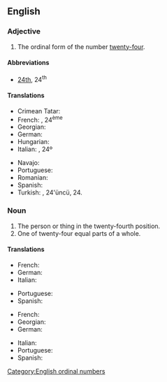 ==English==

===Adjective===
{{en-adj|-}}

# The ordinal form of the number [[twenty-four]].

====Abbreviations====
* [[24th]], 24<sup>th</sup>

====Translations====
{{trans-top|the ordinal form of the number twenty-four}}
* Crimean Tatar: {{t|crh|yigirmi dörtünci}}
* French: {{t+|fr|vingt-quatrième}}, 24<sup>ème</sup>
* Georgian: {{t|ka|ოცდამეოთხე}}
* German: {{t|de|vierundzwanzigste}}
* Hungarian: {{t+|hu|huszonnegyedik}}
* Italian: {{t|it|ventiquattresimo}}, 24º
{{trans-mid}}
* Navajo: {{t|nv|naadįįdį́į́ʼ góneʼ}}
* Portuguese: {{t|pt|vigésimo quarto}}
* Romanian: {{t|ro|douăzeci și patrulea}}
* Spanish: {{t|es|vigésimo cuarto}}
* Turkish: {{t|tr|yirmi dördüncü}}, 24'üncü, 24.
{{trans-bottom}}

===Noun===
{{en-noun}}

# The person or thing in the twenty-fourth position.
# One of twenty-four equal parts of a whole.

====Translations====
{{trans-top|person or thing in the twenty-fourth position}}
* French: {{t+|fr|vingt-quatrième|m|f}}
* German: {{t|de|vierundzwanzigste}}
* Italian: {{t|it|ventiquattresimo|m}}
{{trans-mid}}
* Portuguese: {{t|pt|vigésimo quarto}}
* Spanish: {{t|es|vigésimo cuarto}}
{{trans-bottom}}

{{trans-top|one of twenty-four equal parts of a whole}}
* French: {{t+|fr|vingt-quatrième|m}}
* Georgian: {{t|ka|ოცდამეოთხედი}}
* German: {{t|de|vierundzwanzigste}}
{{trans-mid}}
* Italian: {{t|it|ventiquattresimo|m}}
* Portuguese: {{t|pt|vinte e quatro avos}}
* Spanish: {{t|es|vigésimo cuarto}}
{{trans-bottom}}

[[Category:English ordinal numbers]]